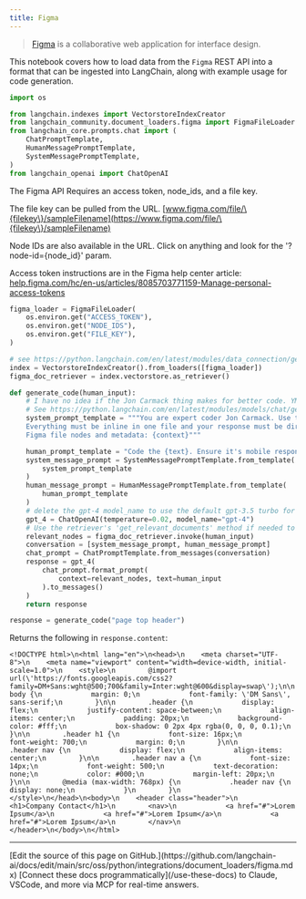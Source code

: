 ```yaml
---
title: Figma
---
```


>[Figma](https://www.figma.com/) is a collaborative web application for interface design.

This notebook covers how to load data from the `Figma` REST API into a format that can be ingested into LangChain, along with example usage for code generation.

```python
import os

from langchain.indexes import VectorstoreIndexCreator
from langchain_community.document_loaders.figma import FigmaFileLoader
from langchain_core.prompts.chat import (
    ChatPromptTemplate,
    HumanMessagePromptTemplate,
    SystemMessagePromptTemplate,
)
from langchain_openai import ChatOpenAI
```

The Figma API Requires an access token, node_ids, and a file key.

The file key can be pulled from the URL.  [www.figma.com/file/\{filekey\}/sampleFilename](https://www.figma.com/file/\{filekey\}/sampleFilename)

Node IDs are also available in the URL. Click on anything and look for the '?node-id=\{node_id\}' param.

Access token instructions are in the Figma help center article: [help.figma.com/hc/en-us/articles/8085703771159-Manage-personal-access-tokens](https://help.figma.com/hc/en-us/articles/8085703771159-Manage-personal-access-tokens)

```python
figma_loader = FigmaFileLoader(
    os.environ.get("ACCESS_TOKEN"),
    os.environ.get("NODE_IDS"),
    os.environ.get("FILE_KEY"),
)
```

```python
# see https://python.langchain.com/en/latest/modules/data_connection/getting_started.html for more details
index = VectorstoreIndexCreator().from_loaders([figma_loader])
figma_doc_retriever = index.vectorstore.as_retriever()
```

```python
def generate_code(human_input):
    # I have no idea if the Jon Carmack thing makes for better code. YMMV.
    # See https://python.langchain.com/en/latest/modules/models/chat/getting_started.html for chat info
    system_prompt_template = """You are expert coder Jon Carmack. Use the provided design context to create idiomatic HTML/CSS code as possible based on the user request.
    Everything must be inline in one file and your response must be directly renderable by the browser.
    Figma file nodes and metadata: {context}"""

    human_prompt_template = "Code the {text}. Ensure it's mobile responsive"
    system_message_prompt = SystemMessagePromptTemplate.from_template(
        system_prompt_template
    )
    human_message_prompt = HumanMessagePromptTemplate.from_template(
        human_prompt_template
    )
    # delete the gpt-4 model_name to use the default gpt-3.5 turbo for faster results
    gpt_4 = ChatOpenAI(temperature=0.02, model_name="gpt-4")
    # Use the retriever's 'get_relevant_documents' method if needed to filter down longer docs
    relevant_nodes = figma_doc_retriever.invoke(human_input)
    conversation = [system_message_prompt, human_message_prompt]
    chat_prompt = ChatPromptTemplate.from_messages(conversation)
    response = gpt_4(
        chat_prompt.format_prompt(
            context=relevant_nodes, text=human_input
        ).to_messages()
    )
    return response
```

```python
response = generate_code("page top header")
```

Returns the following in `response.content`:

```
<!DOCTYPE html>\n<html lang="en">\n<head>\n    <meta charset="UTF-8">\n    <meta name="viewport" content="width=device-width, initial-scale=1.0">\n    <style>\n        @import url(\'https://fonts.googleapis.com/css2?family=DM+Sans:wght@500;700&family=Inter:wght@600&display=swap\');\n\n        body {\n            margin: 0;\n            font-family: \'DM Sans\', sans-serif;\n        }\n\n        .header {\n            display: flex;\n            justify-content: space-between;\n            align-items: center;\n            padding: 20px;\n            background-color: #fff;\n            box-shadow: 0 2px 4px rgba(0, 0, 0, 0.1);\n        }\n\n        .header h1 {\n            font-size: 16px;\n            font-weight: 700;\n            margin: 0;\n        }\n\n        .header nav {\n            display: flex;\n            align-items: center;\n        }\n\n        .header nav a {\n            font-size: 14px;\n            font-weight: 500;\n            text-decoration: none;\n            color: #000;\n            margin-left: 20px;\n        }\n\n        @media (max-width: 768px) {\n            .header nav {\n                display: none;\n            }\n        }\n    </style>\n</head>\n<body>\n    <header class="header">\n        <h1>Company Contact</h1>\n        <nav>\n            <a href="#">Lorem Ipsum</a>\n            <a href="#">Lorem Ipsum</a>\n            <a href="#">Lorem Ipsum</a>\n        </nav>\n    </header>\n</body>\n</html>
```

---

<Callout icon="pen-to-square" iconType="regular">
    [Edit the source of this page on GitHub.](https://github.com/langchain-ai/docs/edit/main/src/oss/python/integrations/document_loaders/figma.mdx)
</Callout>
<Tip icon="terminal" iconType="regular">
    [Connect these docs programmatically](/use-these-docs) to Claude, VSCode, and more via MCP for    real-time answers.
</Tip>
